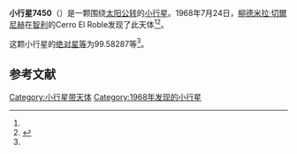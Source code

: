 {{Infobox planet
| bgcolour = #FFFFC0
| name = 7450 Shilling
| symbol = 
| image = 
| caption = 
| discovery = yes
| discovery_ref = 
| discoverer = [[柳德米拉·切爾尼赫|柳德米拉·切爾尼赫]]
| discovery_site = [[Cerro_El_Roble|Cerro El Roble]] 
| discovered = 1968年7月24日
| designations = yes
| mp_name = 
| named_after = 
| alt_names = 1968 OZ/ 1993 GF
| mp_category = [[主带小行星|主带小行星]]
| orbit_ref = <ref name="a">[http://ssd.jpl.nasa.gov/sbdb.cgi?sstr=7450 7450 Shilling] {{Wayback|url=http://ssd.jpl.nasa.gov/sbdb.cgi?sstr=7450 |date=20210723215215 }}，小行星數據庫瀏覽器（JPL Small-Body Database Browser）－[[美国国家航空航天局|美国国家航空航天局]]喷气推进实验室</ref>
| epoch = 2456400.5 (2013年4月18日更新)
| aphelion = {{convert|3.0547075|AU|km|3|abbr=on|lk=out}}
| perihelion = {{convert|2.1865809|AU|km|3|abbr=on}}
| semimajor = {{convert|2.6206442|AU|km|3|abbr=on}}
| eccentricity = 0.1656323
| period = 1549.567501 [[日|日]]<br />4.24[[儒略年|儒略年]]
| avg_speed = 
| inclination = 27.42169
| asc_node = 67.84888
| mean_anomaly = 
| arg_peri = 99.58287
| satellites = 
| physical_characteristics = yes
| dimensions = 
| mass = 
| density = 
| surface_grav = 
| escape_velocity = 
| sidereal_day = 
| axial_tilt = 
| pole_ecliptic_lat = 
| pole_ecliptic_lon = 
| albedo = 
| temperatures= 
| temp_name1 = 
| mean_temp_1 = 
| max_temp_1 = 
| temp_name2 = 
| max_temp_2 = 
| spectral_type = 
| abs_magnitude = 99.58287
}}

'''小行星7450'''（{{lang-en|7450 Shilling}}）是一颗围绕[[太阳|太阳]][[公转|公转]]的[[小行星|小行星]]。1968年7月24日，[[柳德米拉·切爾尼赫|柳德米拉·切爾尼赫]]在[[智利|智利]]的Cerro El Roble发现了此天体<ref name="a" /><ref>{{cite news|title=小行星列表|url=http://cfa-www.harvard.edu/iau/lists/NumberedMPs.txt|accessdate=2013-07-08|newspaper=哈佛大学|archive-date=2008-05-17|archive-url=https://web.archive.org/web/20080517010638/http://cfa-www.harvard.edu/iau/lists/NumberedMPs.txt|dead-url=no}}</ref>。

这颗小行星的[[绝对星等|绝对星等]]为99.58287等<ref name="a" />。

==参考文献==
{{reflist}}
{{Minor Planet Number|[[小行星7449|小行星7449]]|[[小行星7451|小行星7451]]}}

{{小天体}}

[[Category:小行星带天体|Category:小行星带天体]]
[[Category:1968年发现的小行星|Category:1968年发现的小行星]]

{{asteroid-stub}}